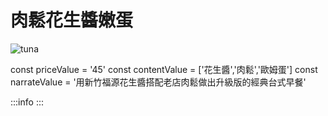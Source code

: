 # 肉鬆花生醬嫩蛋
![tuna](/img/item/DSC_4887.jpg)

const priceValue = '45'
const contentValue = ['花生醬','肉鬆','歐姆蛋']
const narrateValue = '用新竹福源花生醬搭配老店肉鬆做出升級版的經典台式早餐'

:::info
<PublicLayout
price={priceValue}
content={contentValue}
narrate={narrateValue}
/>
:::
